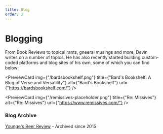 ```yaml
---
title: Blog
order: 3
---
```


# Blogging

From Book Reviews to topical rants, gneeral musings and more, Devin writes on a number of topics. He has also recently started building custom-coded platforms and blog sites of his own, some of which you can find below:

<PreviewCard
	img={"/bardsbookshelf.png"}
	title={"Bard's Bookshelf: A Blog of Verse and Versatility"}
	alt={"Bard's Bookshelf"}
	url={"https://bardsbookshelf.com/"}
/>

<PreviewCard
	img={"/remissives-placeholder.png"}
	title={"Re: Missives"}
	alt={"Re: Missives"}
	url={"https://www.remissives.com/"}
/>

### Blog Archive

[Younge's Beer Review](https://youngebeer.blogspot.com/) - Archived since 2015

